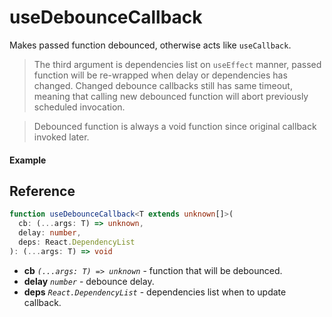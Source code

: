 
<Meta title="Callback/useDebounceCallback" component={Example} />

# useDebounceCallback

Makes passed function debounced, otherwise acts like `useCallback`.

> The third argument is dependencies list on `useEffect` manner, passed function will be re-wrapped
when delay or dependencies has changed. Changed debounce callbacks still has same timeout, meaning
that calling new debounced function will abort previously scheduled invocation.

> Debounced function is always a void function since original callback invoked later.

#### Example

<Canvas>
  <Story story={Example} inline />
</Canvas>

## Reference

```ts
function useDebounceCallback<T extends unknown[]>(
  cb: (...args: T) => unknown,
  delay: number,
  deps: React.DependencyList
): (...args: T) => void
```

- **cb** _`(...args: T) => unknown`_ - function that will be debounced.
- **delay** _`number`_ - debounce delay.
- **deps** _`React.DependencyList`_ - dependencies list when to update callback.
